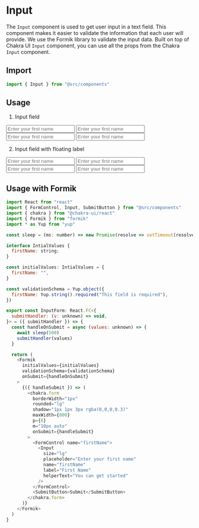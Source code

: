 
<Meta title="components/form/input" component={Input} />

# Input

The `Input` component is used to get user input in a text field. This component makes it easier to validate the information that each user will provide. We use the Formik library to validate the input data. Built on top of Chakra UI `Input` component, you can use all the props from the Chakra `Input` component.

## Import

```javascript
import { Input } from "@src/components"
```

## Usage

1. Input field

<Canvas>
  <Story name="Input field - outline">
    <FormikWp>
      <Input
        size="md"
        placeholder="Enter your first name"
        name="firstName"
        label="First Name"
      />
    </FormikWp>
  </Story>
  <Story name="Input field - filled">
    <FormikWp>
      <Input
        size="md"
        variant="filled"
        placeholder="Enter your first name"
        name="firstName"
        label="First Name"
      />
    </FormikWp>
  </Story>
  <Story name="Input field - flushed">
    <FormikWp>
      <Input
        size="md"
        variant="flushed"
        placeholder="Enter your first name"
        name="firstName"
        label="First Name"
      />
    </FormikWp>
  </Story>
  <Story name="Input field - unstyled">
    <FormikWp>
      <Input
        size="md"
        variant="unstyled"
        placeholder="Enter your first name"
        name="firstName"
        label="First Name"
      />
    </FormikWp>
  </Story>
</Canvas>

2. Input field with floating label

<Canvas>
  <Story name="Input field with floating label - outline">
    <FormikWp>
      <Input
        size="lg"
        placeholder="Enter your first name"
        withFloatingLabel
        floatingLabelVariant="outline"
        name="firstName"
        label="First Name"
      />
    </FormikWp>
  </Story>
  <Story name="Input field with floating label- filled">
    <FormikWp>
      <Input
        size="lg"
        placeholder="Enter your first name"
        withFloatingLabel
        floatingLabelVariant="filled"
        name="firstName"
        label="First Name"
      />
    </FormikWp>
  </Story>
  <Story name="Input field with floating label- flushed">
    <FormikWp>
      <Input
        size="md"
        placeholder="Enter your first name"
        withFloatingLabel
        floatingLabelVariant="flushed"
        name="firstName"
        label="First Name"
      />
    </FormikWp>
  </Story>
  <Story name="Input field with floating label- unstyled">
    <FormikWp>
      <Input
        size="md"
        placeholder="Enter your first name"
        withFloatingLabel
        floatingLabelVariant="unstyled"
        name="firstName"
        label="First Name"
      />
    </FormikWp>
  </Story>
</Canvas>

## Usage with Formik

```javascript
import React from "react"
import { FormControl, Input, SubmitButton } from "@src/components"
import { chakra } from "@chakra-ui/react"
import { Formik } from "formik"
import * as Yup from "yup"

const sleep = (ms: number) => new Promise(resolve => setTimeout(resolve, ms))

interface IntialValues {
  firstName: string;
}

const initialValues: IntialValues = {
  firstName: "",
}

const validationSchema = Yup.object({
  firstName: Yup.string().required("This field is required"),
})

export const InputForm: React.FC<{
  submitHandler: (v: unknown) => void,
}> = ({ submitHandler }) => {
  const handleOnSubmit = async (values: unknown) => {
    await sleep(500)
    submitHandler(values)
  }

  return (
    <Formik
      initialValues={initialValues}
      validationSchema={validationSchema}
      onSubmit={handleOnSubmit}
    >
      {({ handleSubmit }) => (
        <chakra.form
          borderWidth="1px"
          rounded="lg"
          shadow="1px 1px 3px rgba(0,0,0,0.3)"
          maxWidth={800}
          p={6}
          m="10px auto"
          onSubmit={handleSubmit}
        >
          <FormControl name="firstName">
            <Input
              size="lg"
              placeholder="Enter your first name"
              name="firstName"
              label="First Name"
              helperText="You can get started"
            />
          </FormControl>
          <SubmitButton>Submit</SubmitButton>
        </chakra.form>
      )}
    </Formik>
  )
}
```

<ArgsTable of={Input} />

